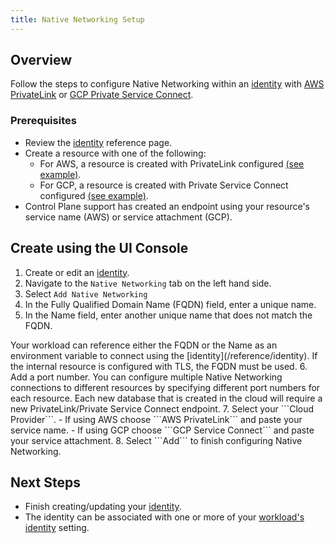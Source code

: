 ```yaml
---
title: Native Networking Setup
---
```


## Overview

Follow the steps to configure Native Networking within an [identity](/refrence/identity) with [AWS PrivateLink](https://docs.aws.amazon.com/vpc/latest/privatelink/what-is-privatelink.html) or [GCP Private Service Connect](https://cloud.google.com/vpc/docs/private-service-connect).

### Prerequisites

- Review the [identity](/reference/identity) reference page.
- Create a resource with one of the following:
    - For AWS, a resource is created with PrivateLink configured [(see example)](/guides/native-networking/aws-privatelink/privatelink-rds-terraform).
    - For GCP, a resource is created with Private Service Connect configured [(see example)](/guides/native-networking/private-service-connect/cloud-sql).
- Control Plane support has created an endpoint using your resource's service name (AWS) or service attachment (GCP).

## Create using the UI Console

1. Create or edit an [identity](/guides/create-identity).
2. Navigate to the ```Native Networking``` tab on the left hand side.
3. Select ```Add Native Networking```
4. In the Fully Qualified Domain Name (FQDN) field, enter a unique name.
5. In the Name field, enter another unique name that does not match the FQDN.
<Tip>
Your workload can reference either the FQDN or the Name as an environment variable to connect using the [identity](/reference/identity). If the internal resource is configured with TLS, the FQDN must be used.
</Tip>
6. Add a port number.
<Note>
You can configure multiple Native Networking connections to different resources by specifying different port numbers for each resource. Each new database that is created in the cloud will require a new PrivateLink/Private Service Connect endpoint.
</Note>
7. Select your ```Cloud Provider```.
    - If using AWS choose ```AWS PrivateLink``` and paste your service name.
    - If using GCP choose ```GCP Service Connect``` and paste your service attachment.
8. Select ```Add``` to finish configuring Native Networking.

## Next Steps

- Finish creating/updating your [identity](/guides/create-identity).
- The identity can be associated with one or more of your [workload's identity](/reference/workload#identity) setting.